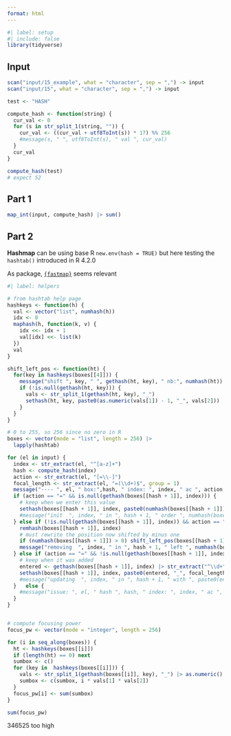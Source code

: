 ```yaml
---
format: html
---
```


```r
#| label: setup
#| include: false
library(tidyverse)
```

## Input

```r
scan("input/15_example", what = "character", sep = ",") -> input
scan("input/15", what = "character", sep = ",") -> input
```



```r
test <- "HASH"

compute_hash <- function(string) {
  cur_val <- 0
  for (s in str_split_1(string, "")) {
    cur_val <- ((cur_val + utf8ToInt(s)) * 17) %% 256
    #message(s, " ", utf8ToInt(s), " val ", cur_val)
  }
  cur_val
}

compute_hash(test)
# expect 52

```


## Part 1

```r
map_int(input, compute_hash) |> sum()
```


## Part 2

**Hashmap** can be using base R `new.env(hash = TRUE)` but here testing the `hashtab()` introduced in R 4.2.0

As package, [`{fastmap}`](https://github.com/r-lib/fastmap) seems relevant

```r
#| label: helpers

# from hashtab help page
hashkeys <- function(h) {
  val <- vector("list", numhash(h))
  idx <- 0
  maphash(h, function(k, v) { 
    idx <<- idx + 1
    val[idx] <<- list(k)
  })
  val
}

shift_left_pos <- function(ht) {
  for(key in hashkeys(boxes[[4]])) {
    message("shift ", key, " ", gethash(ht, key), " nb:", numhash(ht))
    if (!is.null(gethash(ht, key))) {
      vals <- str_split_1(gethash(ht, key), "_")
      sethash(ht, key, paste0(as.numeric(vals[1]) - 1, "_", vals[2]))
    }
  }
}

```



```r
# 0 to 255, so 256 since no zero in R
boxes <- vector(mode = "list", length = 256) |> 
  lapply(hashtab)

for (el in input) {
  index <- str_extract(el, "^[a-z]+")
  hash <- compute_hash(index)
  action <- str_extract(el, "[=\\-]")
  focal_length <- str_extract(el, "=(\\d+)$", group = 1)
  message("---- ", el, " box:",hash, " index: ", index, " ac ", action, " focal ", focal_length)
  if (action == "=" && is.null(gethash(boxes[[hash + 1]], index))) {
    # keep when we enter this value
    sethash(boxes[[hash + 1]], index, paste0(numhash(boxes[[hash + 1]]) + 1, "_", focal_length))
    #message("init  ", index, " in ", hash + 1, " order ", numhash(boxes[[hash + 1]]))
  } else if (!is.null(gethash(boxes[[hash + 1]], index)) && action == "-") {
    remhash(boxes[[hash + 1]], index)
    # must rewrite the position now shifted by minus one 
    if (numhash(boxes[[hash + 1]]) > 0) shift_left_pos(boxes[[hash + 1]])
    message("removing  ", index, " in ", hash + 1, " left ", numhash(boxes[[hash + 1]]))
  } else if (action == "=" && !is.null(gethash(boxes[[hash + 1]], index))) {
    # keep when it was added
    entered <- gethash(boxes[[hash + 1]], index) |> str_extract("^\\d+")
    sethash(boxes[[hash + 1]], index, paste0(entered, "_", focal_length))
    #message("updating  ", index, " in ", hash + 1, " with ", paste0(entered, "_", focal_length))
  }   else {
    #message("issue: ", el, " hash ", hash, " index: ", index, " ac ", action, " focal ", focal_length)
  }
}



```


```r

# compute focusing power
focus_pw <- vector(mode = "integer", length = 256)

for (i in seq_along(boxes)) {
  ht <- hashkeys(boxes[[i]])
  if (length(ht) == 0) next
  sumbox <- c()
  for (key in  hashkeys(boxes[[i]])) {
    vals <- str_split_1(gethash(boxes[[i]], key), "_") |> as.numeric()
    sumbox <- c(sumbox, i * vals[1] * vals[2])
  }
  focus_pw[i] <- sum(sumbox)
}

sum(focus_pw)
```

346525 too high
